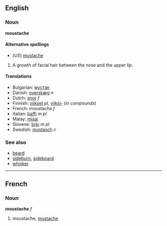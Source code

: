 ==English==
===Noun===
'''moustache'''

====Alternative spellings====
*(''US'') [[mustache]]

#A growth of facial hair between the nose and the upper lip.

====Translations====
*Bulgarian: [[мустак]]
*Danish: [[overskæg]] ''n''
*Dutch: [[snor]] ''f''
*Finnish: [[viikset]] ''pl'', [[viikset|viiksi-]] (''in compounds'')
*French: moustache ''f''
*Italian: [[baffi]] ''m pl''
*Malay: [[misai]]
*Slovene: [[brki]] ''m pl''
*Swedish: [[mustasch]] ''c''

===See also===
*[[beard]]
*[[sideburn]], [[sideboard]]
*[[whisker]]

----

==French==
===Noun===
'''moustache''' ''f''

# moustache, [[mustache]]
